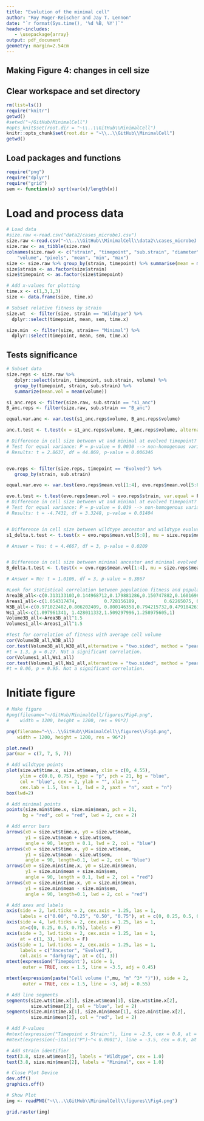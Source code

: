 ```yaml
---
title: "Evolution of the minimal cell"
author: "Roy Moger-Reischer and Jay T. Lennon"
date: "`r format(Sys.time(), '%d %B, %Y')`"
header-includes:
   - \usepackage{array}
output: pdf_document
geometry: margin=2.54cm
---
```


## Making Figure 4: changes in cell size

## Clear workspace and set directory
```r
rm(list=ls())
require("knitr")
getwd()
#setwd("~/GitHub/MinimalCell")
#opts_knit$set(root.dir = "~\\..\\GitHub\\MinimalCell")
knitr::opts_chunk$set(root.dir = "~\\..\\GitHub\\MinimalCell")
getwd()
```

## Load packages and functions
```r
require("png")
require("dplyr")
require("grid")
sem <- function(x) sqrt(var(x)/length(x))
```

# Load and process data
```r
# Load data
#size.raw <-read.csv("data2/cases_microbeJ.csv")
size.raw <-read.csv("~\\..\\GitHub\\MinimalCell\\data2\\cases_microbeJ.csv")
size.raw <- as_tibble(size.raw)
colnames(size.raw) <- c("strain", "timepoint", "sub.strain", "diameter", "area", 
    "volume", "pixels", "mean", "min", "max")
size <- size.raw %>% group_by(strain, timepoint) %>% summarise(mean = mean(volume), sem = sem(volume))
size$strain <- as.factor(size$strain)
size$timepoint <- as.factor(size$timepoint)

# Add x-values for plotting
time.x <- c(1,3,1,3)
size <- data.frame(size, time.x)

# Subset relative fitness by strain
size.wt  <- filter(size, strain == "Wildtype") %>%
  dplyr::select(timepoint, mean, sem, time.x)

size.min  <- filter(size, strain== "Minimal") %>%
  dplyr::select(timepoint, mean, sem, time.x)
```

## Tests significance
```r
# Subset data
size.reps <- size.raw %>% 
   dplyr::select(strain, timepoint, sub.strain, volume) %>%
   group_by(timepoint, strain, sub.strain) %>%
   summarize(mean.vol = mean(volume)) 

s1_anc.reps <- filter(size.raw, sub.strain == "s1_anc")
B_anc.reps <- filter(size.raw, sub.strain == "B_anc")

equal.var.anc <- var.test(s1_anc.reps$volume, B_anc.reps$volume)

anc.t.test <- t.test(x = s1_anc.reps$volume, B_anc.reps$volume, alternative = "two.sided", var.equal = FALSE, mu = 0)

# Difference in cell size between wt and minimal at evolved timepoint?
# Test for equal variance: P = p-value = 0.0030 --> non-homogenous variance
# Results: t = 2.8637, df = 44.869, p-value = 0.006346


evo.reps <- filter(size.reps, timepoint == "Evolved") %>%
   group_by(strain, sub.strain)

equal.var.evo <- var.test(evo.reps$mean.vol[1:4], evo.reps$mean.vol[5:8])

evo.t.test <- t.test(evo.reps$mean.vol ~ evo.reps$strain, var.equal = F)
# Difference in cell size between wt and minimal at evolved timepoint?
# Test for equal variance: P = p-value = 0.039 --> non-homogenous variance
# Results: t = -4.7431, df = 3.3248, p-value = 0.01404


# Difference in cell size between wildtype ancestor and wildtype evolved lines?
s1_delta.t.test <- t.test(x = evo.reps$mean.vol[5:8], mu = size.reps$mean.vol[2], alternative = 't')

# Answer = Yes: t = 4.4667, df = 3, p-value = 0.0209


# Difference in cell size between minimal ancestor and minimal evolved lines?
B_delta.t.test <- t.test(x = evo.reps$mean.vol[1:4], mu = size.reps$mean.vol[1], alternative = 't')

# Answer = No: t = 1.0106, df = 3, p-value = 0.3867

```
```r
#Look for statistical correlation between population fitness and population average cell size
Area3B_all<-c(0.313133103,0.144968712,0.179881286,0.150747882,0.160169625)
Areas1_all<-c(1.054317474,          0.728156189,          0.62265075, 0.810654429,0.392750088)
W3B_all<-c(0.971022482,0.806202409, 0.800146358,0.794215732,0.479184263)
Ws1_all<-c(1.097961341, 1.428011332,1.509297996,1.258975605,1)
Volume3B_all<-Area3B_all^1.5
Volumes1_all<-Areas1_all^1.5

#Test for correlation of fitness with average cell volume
cor(Volume3B_all,W3B_all)
cor.test(Volume3B_all,W3B_all,alternative = "two.sided", method = "pearson")
#t = 1.3, p = 0.27. Not a significant correlation.
cor(Volumes1_all,Ws1_all)
cor.test(Volumes1_all,Ws1_all,alternative = "two.sided", method = "pearson")
#t = 0.06, p = 0.95. Not a significant correlation.
```

# Initiate figure
```r
# Make figure
#png(filename="~/GitHub/MinimalCell/figures/Fig4.png",
#    width = 1200, height = 1200, res = 96*2)

png(filename="~\\..\\GitHub\\MinimalCell\\figures\\Fig4.png",
    width = 1200, height = 1200, res = 96*2) 

plot.new()
par(mar = c(7, 7, 5, 7))

# Add wildtype points
plot(size.wt$time.x, size.wt$mean, xlim = c(0, 4.55), 
     ylim = c(0.0, 0.75), type = "p", pch = 21, bg = "blue", 
     col = "blue", cex = 2, ylab = "", xlab = "", 
     cex.lab = 1.5, las = 1, lwd = 2, yaxt = "n", xaxt = "n")
box(lwd=2)

# Add minimal points
points(size.min$time.x, size.min$mean, pch = 21, 
      bg = "red", col = "red", lwd = 2, cex = 2)

# Add error bars
arrows(x0 = size.wt$time.x, y0 = size.wt$mean, 
       y1 = size.wt$mean + size.wt$sem, 
       angle = 90, length = 0.1, lwd = 2, col = "blue")
arrows(x0 = size.wt$time.x, y0 = size.wt$mean, 
       y1 = size.wt$mean - size.wt$sem, 
       angle = 90, length=0.1, lwd = 2, col = "blue")
arrows(x0 = size.min$time.x, y0 = size.min$mean, 
       y1 = size.min$mean + size.min$sem, 
       angle = 90, length = 0.1, lwd = 2, col = "red")
arrows(x0 = size.min$time.x, y0 = size.min$mean, 
       y1 = size.min$mean - size.min$sem, 
       angle = 90, length=0.1, lwd = 2, col = "red")

# Add axes and labels
axis(side = 2, lwd.ticks = 2, cex.axis = 1.25, las = 1,
     labels = c("0.00", "0.25", "0.50", "0.75"), at = c(0, 0.25, 0.5, 0.75))
axis(side = 4, lwd.ticks = 2, cex.axis = 1.25, las = 1,
     at=c(0, 0.25, 0.5, 0.75), labels = F)
axis(side = 3, lwd.ticks = 2, cex.axis = 1.25, las = 1,
     at = c(1, 3), labels = F)
axis(side = 1, lwd.ticks = 2, cex.axis = 1.25, las = 1,
     labels = c("Ancestor", "Evolved"), 
     col.axis = "darkgray", at = c(1, 3))
mtext(expression('Timepoint'), side = 1,
      outer = TRUE, cex = 1.5, line = -3.5, adj = 0.45)

mtext(expression(paste("Cell volume (",mu, "m" ^3* ")")), side = 2, 
      outer = TRUE, cex = 1.5, line = -3, adj = 0.55)

# Add line segments
segments(size.wt$time.x[1], size.wt$mean[1], size.wt$time.x[2], 
         size.wt$mean[2], col = "blue", lwd = 2)
segments(size.min$time.x[1], size.min$mean[1], size.min$time.x[2], 
         size.min$mean[2], col = "red", lwd = 2)

# Add P-values
#mtext(expression("Timepoint x Strain:"), line = -2.5, cex = 0.8, at = 0.9)
#mtext(expression(~italic("P")~"< 0.0001"), line = -3.5, cex = 0.8, at = 0.9)

# Add strain identifier
text(3.8, size.wt$mean[2], labels = "Wildtype", cex = 1.0)
text(3.8, size.min$mean[2], labels = "Minimal", cex = 1.0)

# Close Plot Device
dev.off()
graphics.off()

# Show Plot
img <- readPNG("~\\..\\GitHub\\MinimalCell\\figures\\Fig4.png")

grid.raster(img)
```